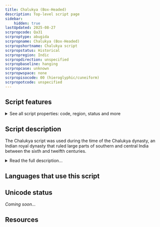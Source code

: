 ```yaml
---
title: Chalukya (Box-Headed)
description: Top-level script page
sidebar:
    hidden: true
lastUpdated: 2025-08-27
scrpropcode: Qa31
scrproptype: abugida
scrpropname: Chalukya (Box-Headed)
scrpropshortname: Chalukya script
scrpropstatus: Historical
scrpropregion: Indic
scrpropdirection: unspecified
scrpropbaseline: hanging
scrpropcase: unknown
scrpropwspace: none
scrpropisocode: 00 (hieroglyphic/cuneiform)
scrpropotcode: unspecified
---
```



## Script features

<details>
<summary> See all script properties: code, region, status and more</summary>
<ScriptInfo />
</details>

## Script description

The Chalukya script was used during the time of the Chalukya dynasty, an Indian royal dynasty that ruled large parts of southern and central India between the sixth and twelfth centuries.

<details>
<summary>Read the full description...</summary>Very little is known about the script.

_This script is not currently recognized by the [ISO 15924 standard](http://www.unicode.org/iso15924/), but is included in ScriptSource for research purposes. If you have any information on this script, please add the information to this site. Your contributions can be a great help in refining and expanding the ISO 15924 standard. The [Script Encoding Initiative](http://www.linguistics.berkeley.edu/sei/) is working to support the inclusion of this script in the standard, and contributions here will support their efforts._
</details>

## Languages that use this script

<WsList script='Qa31' wsMax='5' />

## Unicode status

_Coming soon..._

## Resources

<ScriptResources detailSummary='seemore' />

